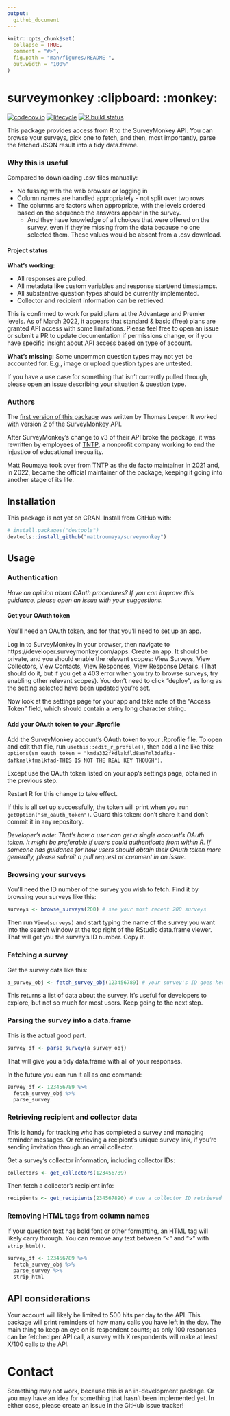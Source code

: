 ```yaml
---
output:
  github_document
---
```


<!-- README.md is generated from README.Rmd. Please edit that file -->

```r
knitr::opts_chunk$set(
  collapse = TRUE,
  comment = "#>",
  fig.path = "man/figures/README-",
  out.width = "100%"
)
```
# surveymonkey :clipboard: :monkey:

<!-- badges: start -->
[![codecov.io](https://codecov.io/github/mattroumaya/surveymonkey/coverage.svg?branch=master)](https://codecov.io/github/mattroumaya/surveymonkey?branch=master)
[![lifecycle](https://img.shields.io/badge/lifecycle-experimental-orange.svg)](https://www.tidyverse.org/lifecycle/#experimental)
[![R build status](https://github.com/mattroumaya/surveymonkey/workflows/R-CMD-check/badge.svg)](https://github.com/mattroumaya/surveymonkey)
<!-- badges: end -->

This package provides access from R to the SurveyMonkey API.  You can browse your surveys, pick one to fetch, and then, most importantly, parse the fetched JSON result into a tidy data.frame.

### Why this is useful

Compared to downloading .csv files manually:

- No fussing with the web browser or logging in
- Column names are handled appropriately - not split over two rows
- The columns are factors when appropriate, with the levels ordered based on the sequence the answers appear in the survey.
  - And they have knowledge of all choices that were offered on the survey, even if they're missing from the data because no one selected them.  These values would be absent from a .csv download.

#### Project status

**What's working:**

- All responses are pulled.
- All metadata like custom variables and response start/end timestamps.
- All substantive question types should be currently implemented.
- Collector and recipient information can be retrieved.

This is confirmed to work for paid plans at the Advantage and Premier levels. As of March 2022, it appears that standard & basic (free) plans are granted API access with some limitations. Please feel free to open an issue or submit a PR to update documentation if permissions change, or if you have specific insight about API access based on type of account.


**What's missing:** Some uncommon question types may not yet be accounted for. E.g., image or upload question types are untested.

If you have a use case for something that isn't currently pulled through, please open an issue describing your situation & question type.

### Authors

The [first version of this package](https://github.com/cloudyr/Rmonkey) was written by Thomas Leeper.  It worked with version 2 of the SurveyMonkey API.

After SurveyMonkey's change to v3 of their API broke the package, it was rewritten by employees of [TNTP](https://tntp.org), a nonprofit company working to end the injustice of educational inequality.

Matt Roumaya took over from TNTP as the de facto maintainer in 2021 and, in 2022, became the official maintainer of the package, keeping it going into another stage of its life.


## Installation

This package is not yet on CRAN.  Install from GitHub with:

``` r
# install.packages("devtools")
devtools::install_github("mattroumaya/surveymonkey")
```
 
## Usage

### Authentication

*Have an opinion about OAuth procedures?  If you can improve this guidance, please open an issue with your suggestions.*

#### Get your OAuth token

You'll need an OAuth token, and for that you'll need to set up an app.

Log in to SurveyMonkey in your browser, then navigate to https://developer.surveymonkey.com/apps.  Create an app.  It should be private, and you should enable the relevant scopes: View Surveys, View Collectors, View Contacts, View Responses, View Response Details. (That should do it, but if you get a 403 error when you try to browse surveys, try enabling other relevant scopes).  You don't need to click "deploy", as long as the setting selected have been updated you're set.

Now look at the settings page for your app and take note of the "Access Token" field, which should contain a very long character string.

#### Add your OAuth token to your .Rprofile

Add the SurveyMonkey account's OAuth token to your .Rprofile file.  To open and edit that file, run `usethis::edit_r_profile()`, then add a line like this:
`options(sm_oauth_token = "kmda332fkdlakfld8am7ml3dafka-dafknalkfmalkfad-THIS IS NOT THE REAL KEY THOUGH")`.

Except use the OAuth token listed on your app's settings page, obtained in the previous step.

Restart R for this change to take effect.

If this is all set up successfully, the token will print when you run `getOption("sm_oauth_token")`.  Guard this token: don't share it and don't commit it in any repository.

*Developer's note: That's how a user can get a single account's OAuth token.  It might be preferable if users could authenticate from within R.  If someone has guidance for how users should obtain their OAuth token more generally, please submit a pull request or comment in an issue.*


### Browsing your surveys

You'll need the ID number of the survey you wish to fetch.  Find it by browsing your surveys like this:
```r
surveys <- browse_surveys(200) # see your most recent 200 surveys
```
Then run `View(surveys)` and start typing the name of the survey you want into the search window at the top right of the RStudio data.frame viewer.  That will get you the survey's ID number.  Copy it.

### Fetching a survey

Get the survey data like this:
```r
a_survey_obj <- fetch_survey_obj(123456789) # your survey's ID goes here
```

This returns a list of data about the survey.  It's useful for developers to explore, but not so much for most users.  Keep going to the next step.

### Parsing the survey into a data.frame

This is the actual good part.
```r
survey_df <- parse_survey(a_survey_obj)
```

That will give you a tidy data.frame with all of your responses.

In the future you can run it all as one command:

```r
survey_df <- 123456789 %>%
  fetch_survey_obj %>%
  parse_survey
```

### Retrieving recipient and collector data

This is handy for tracking who has completed a survey and managing reminder messages.  Or retrieving a
recipient's unique survey link, if you're sending invitation through an email collector.

Get a survey's collector information, including collector IDs:
```r
collectors <- get_collectors(123456789)
```

Then fetch a collector's recipient info:
```r
recipients <- get_recipients(234567890) # use a collector ID retrieved in the previous step
```

### Removing HTML tags from column names

If your question text has bold font or other formatting, an HTML tag will likely carry through. You can remove any text between "<" and ">" with `strip_html()`.

```r
survey_df <- 123456789 %>%
  fetch_survey_obj %>%
  parse_survey %>% 
  strip_html
```


## API considerations
Your account will likely be limited to 500 hits per day to the API.  This package will print reminders of how many calls you have left in the day.  The main thing to keep an eye on is respondent counts; as only 100 responses can be fetched per API call, a survey with X respondents will make at least X/100 calls to the API.


# Contact

Something may not work, because this is an in-development package.  Or you may have an idea for something that hasn't been implemented yet.  In either case, please create an issue in the GitHub issue tracker!
